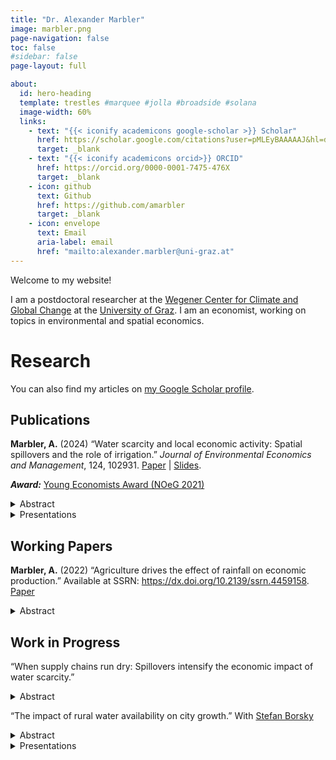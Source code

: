 ```yaml
---
title: "Dr. Alexander Marbler"
image: marbler.png
page-navigation: false
toc: false
#sidebar: false
page-layout: full

about:
  id: hero-heading
  template: trestles #marquee #jolla #broadside #solana
  image-width: 60%
  links:
    - text: "{{< iconify academicons google-scholar >}} Scholar"
      href: https://scholar.google.com/citations?user=pMLEyBAAAAAJ&hl=de&oi=ao
      target: _blank
    - text: "{{< iconify academicons orcid>}} ORCID"
      href: https://orcid.org/0000-0001-7475-476X
      target: _blank
    - icon: github
      text: Github
      href: https://github.com/amarbler
      target: _blank
    - icon: envelope
      text: Email
      aria-label: email
      href: "mailto:alexander.marbler@uni-graz.at"
---
```


::: {#hero-heading}
Welcome to my website!

I am a postdoctoral researcher at the [Wegener Center for Climate and Global Change](https://wegcenter.uni-graz.at/en/) at the [University of Graz](https://www.uni-graz.at/en/). I am an economist, working on topics in environmental and spatial economics.

# Research

You can also find my articles on [my Google Scholar profile](https://scholar.google.com/citations?user=pMLEyBAAAAAJ&hl=de&oi=ao).

## Publications

**Marbler, A.** (2024) "Water scarcity and local economic activity: Spatial spillovers and the role of irrigation." <i>Journal of Environmental Economics and Management</i>, 124, 102931. [Paper](https://doi.org/10.1016/j.jeem.2024.102931) \| [Slides](files/EconWAT_slides.pdf).

***Award:*** [Young Economists Award (NOeG 2021)](https://en.noeg.ac.at/young-economists)

<details>

<summary>Abstract</summary>

This paper explores the spatial spillover effects of water scarcity on local economic activity and examines the role of irrigation in modulating these effects. Utilizing a newly assembled global geospatial data set that combines information on seasonal water availability and economic activity measured by nighttime luminosity, I conduct a spatial econometric analysis at the granular level of 0.25° x 0.25° grid cells worldwide. My results reveal that agricultural water scarcity in rainfed grid cells has negative spatial spillover effects on economic activity, extending up to 300 kilometers away. However, the presence of irrigation infrastructure effectively mitigates both the direct negative impacts and the negative spatial spillover effects of agricultural water scarcity on economic activity. These results suggest that the benefits of certain climate adaptation measures may not be confined locally, but are observable at a larger scale. This paper emphasizes the importance of considering spatial dynamics and irrigation in understanding the effects of water scarcity on economic activity, providing valuable insights for water resource management policies targeted at promoting climate-resilient development.

</details>

<details>

<summary>Presentations</summary>

Annual Conference of the European Economic Association (EEA-ESEM 2021); 27th Annual Conference of the European Association of Environmental and Resource Economists (EAERE 2022); Verein für Socialpolitik Annual Conference (VfS 2021); 8th Annual Conference of the French Association of Environmental and Resource Economists (FAERE 2021); Annual Conference of the Austrian Economic Association (NOeG 2021); 9th Annual Conference of the Italian Association of Environmental and Resource Economists (IAERE 2021); Regulation and Environment (REM) Seminar at Paris School of Economics

</details>

## Working Papers

**Marbler, A.** (2022) "Agriculture drives the effect of rainfall on economic production." Available at SSRN: <https://dx.doi.org/10.2139/ssrn.4459158>. [Paper](https://dx.doi.org/10.2139/ssrn.4459158)

<details>

<summary>Abstract</summary>

Growing evidence suggests that there is a causal effect of rainfall on economic output, yet the mechanisms driving these effects remain unclear. Here, by integrating gridded agricultural information, climate data, and information on economic output for 1,541 subnational regions across 77 countries, I show that agriculture is the primary driver of the effect of rainfall on overall economic output growth. Specifically, I find that economic output growth declines when subnational regions experience anomalous rainfall during the agricultural growing season, while exposure to anomalous rainfall during the non-growing season has no effect. Dry growing season conditions are particularly harmful, and previous studies that do not account for seasonal rainfall patterns significantly underestimate these effects. I find evidence that the effects on economic growth rates are persistent and that rising income levels reduce the vulnerability to growing season rainfall anomalies. These results deliver empirical evidence that agriculture is driving the negative effects of dry conditions on economic growth rates, especially in low- to middle-income regions.

</details>

## Work in Progress

"When supply chains run dry: Spillovers intensify the economic impact of water scarcity."

<details>

<summary>Abstract</summary>

</details>

"The impact of rural water availability on city growth." With [Stefan Borsky](https://sborsky.github.io/)

<details>

<summary>Abstract</summary>

</details>

<details>

<summary>Presentations</summary>

29th Annual Conference of the European Association of Environmental and Resource Economists (EAERE 2024); Environmental Protection and Sustainability Forum (EPSF 2022)

</details>
:::
